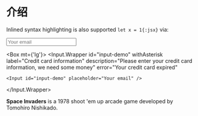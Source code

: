 

# 介绍

Inlined syntax highlighting is also supported `let x = 1{:jsx}` via:

<Box>
  <Input.Wrapper
    id="input-demo"
    withAsterisk
    label="Credit card information"
    description="Please enter your credit card information, we need some money"
    error="Your credit card expired"
    labelPosition={"left"}
  >
    <Input id="input-demo" placeholder="Your email" />
  </Input.Wrapper>
</Box>


<Box mt={'lg'}>
  <Input.Wrapper
    id="input-demo"
    withAsterisk
    label="Credit card information"
    description="Please enter your credit card information, we need some money"
    error="Your credit card expired"
  >
    <Input id="input-demo" placeholder="Your email" />
  </Input.Wrapper>
</Box>

<Callout emoji='👾'>**Space Invaders** is a 1978 shoot 'em up arcade game developed by Tomohiro Nishikado.</Callout>
